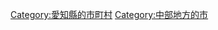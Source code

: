 {{Commonscat|Toyoake, Aichi}}
{{Catmore}}

{{DEFAULTSORT:Toyoake-shi}}
[[Category:愛知縣的市町村|Category:愛知縣的市町村]]
[[Category:中部地方的市|Category:中部地方的市]]